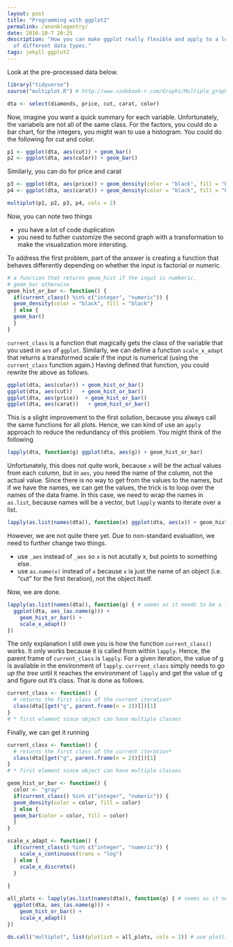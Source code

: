 ```yaml
---
layout: post
title: "Programming with ggplot2"
permalink: /anonblogentry/
date: 2016-10-7 20:25
description: "How you can make ggplot really flexible and apply to a lot 
  of different data types."
tags: jekyll ggplot2
---
```

Look at the pre-processed data below.
```r
library("tidyverse")
source("multiplot.R") # http://www.cookbook-r.com/Graphs/Multiple_graphs_on_one_page_(ggplot2)/
```

```r
dta <- select(diamonds, price, cut, carat, color)
```

Now, imagine you want a quick summary for each variable. Unfortunately, the 
variabels are not all of the same class.
For the factors, you could do a bar chart, for the integers, you might wan to
use a histogram. You could do the following for cut and color.
```r
p1 <- ggplot(dta, aes(cut)) + geom_bar()
p2 <- ggplot(dta, aes(color)) + geom_bar()
```

Similarly, you can do for price and carat
```r
p3 <- ggplot(dta, aes(price)) + geom_density(color = "black", fill = "black")
p4 <- ggplot(dta, aes(carat)) + geom_density(color = "black", fill = "black")

multiplot(p1, p2, p3, p4, cols = 2)
```

Now, you can note two things

* you have a lot of code duplication
* you need to futher customize the second graph with a transformation to
  make the visualization more intersting.
  
To address the first problem, part of the answer is creating a function that
behaves differently depending on whether the input is factorial or numeric.
```r
# a function that returns geom_hist if the input is numberic, 
# geom_bar otherwise
geom_hist_or_bar <- function() {
  if(current_class() %in% c("integer", "numeric")) {
  geom_density(color = "black", fill = "black")
  } else {
  geom_bar()
  }
}
```
`current_class` is a function that magically gets the class of the variable
that you used in `aes` of `ggplot`. 
Similarly, we can define a function `scale_x_adapt` that returns a transformed
scale if the input is numerical (using the `current_class` function again.)
Having defined that function, you could 
rewrite the above as follows.
```r
ggplot(dta, aes(color)) + geom_hist_or_bar()
ggplot(dta, aes(cut))   + geom_hist_or_bar()
ggplot(dta, aes(price))  + geom_hist_or_bar()
ggplot(dta, aes(carat))   + geom_hist_or_bar()
```
This is a slight improvement to the first solution, because you always call the
same functions for all plots. Hence, we can kind of use an `apply` approach to 
reduce the redundancy of this problem. You might think of the following
```r
lapply(dta, function(g) ggplot(dta, aes(g)) + geom_hist_or_bar)
```
Unfortunately, this does not quite work, because `x` will be the actual 
values from each column, but in `aes`, you need the name of the column, not the 
actual value. Since there is no way to get from the values to the names, but 
if we have the names, we can get the values, the trick is to loop over the names
of the data frame. In this case, we need to wrap the names in `as.list`, because
names will be a vector, but `lapply` wants to iterate over a list.
```r
lapply(as.list(names(dta)), function(x) ggplot(dta, aes(x)) + geom_hist_or_bar)
```
However, we are not quite there yet. Due to non-standard evaluation, we need to 
further change two things.

* use `_aes` instead of `_aes` so `x` is not acutally x, but points to something
  else.
* use `as.name(x)` instead of `x` because `x` is just the name of an object (i.e. 
  "cut" for the first iteration), not the object itself. 
  
Now, we are done.
```r
lapply(as.list(names(dta)), function(g) { # seems as it needs to be a list!
  ggplot(dta, aes_(as.name(g))) + 
    geom_hist_or_bar() +
    scale_x_adapt()
})

```
The only explanation I still owe you is how the function `current_class()` works.
It only works because it is called from within `lapply`. 
Hence, the parent frame of `current_class` is `lapply`. For a given iteration, 
the value of g is available in the environment of `lapply`. `currrent_class` 
simply needs to go *up the tree* until it reaches the environment of `lapply` 
and get the value of g and figure out it's class. That is done as follows.
```r
current_class <- function() {
  # returns the first class of the current iteration*
  class(dta[[get("g", parent.frame(n = 2))]])[1]
}
# * first element since object can have multiple classes
```

Finally, we can get it running
```r
current_class <- function() {
  # returns the first class of the current iteration*
  class(dta[[get("g", parent.frame(n = 2))]])[1]
}
# * first element since object can have multiple classes

geom_hist_or_bar <- function() {
  color <- "gray"
  if(current_class() %in% c("integer", "numeric")) {
  geom_density(color = color, fill = color)
  } else {
  geom_bar(color = color, fill = color)
  }
}

scale_x_adapt <- function() {
  if(current_class() %in% c("integer", "numeric")) {
    scale_x_continuous(trans = "log") 
  } else {
    scale_x_discrete()
  }
  
}

all_plots <- lapply(as.list(names(dta)), function(g) { # seems as it needs to be a list!
  ggplot(dta, aes_(as.name(g))) + 
    geom_hist_or_bar() +
    scale_x_adapt()
})

do.call("multiplot", list(plotlist = all_plots, cols = 2)) # use plotlist not ... as input

```


